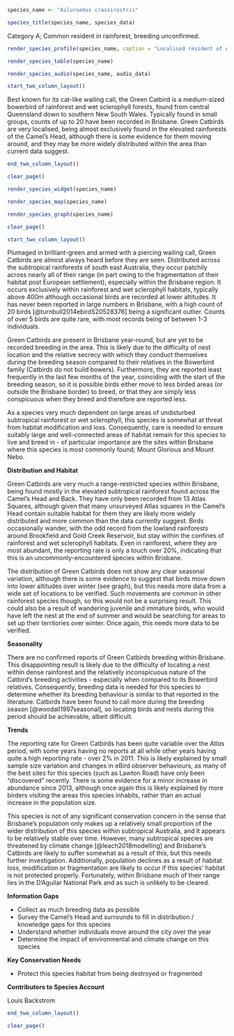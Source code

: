 ```r
species_name <- "Ailuroedus crassirostris"
```

```r
species_title(species_name, species_data)
```

Category A; Common resident in rainforest, breeding unconfirmed.

```r
render_species_profile(species_name, caption = "Localised resident of elevated rainforest. Presumably present all year-round, but no confirmed breeding records as yet. Not of conservation concern, but quite range restricted within Brisbane and relies on remnant rainforest which is partially threatened.")
```

```r
render_species_table(species_name)
```

```r
render_species_audio(species_name, audio_data)
```

```r
start_two_column_layout()
```

Best known for its cat-like wailing call, the Green Catbird is a medium-sized bowerbird of rainforest and wet sclerophyll forests, found from central Queensland down to southern New South Wales. Typically found in small groups, counts of up to 20 have been recorded in Brisbane. Green Catbirds are very localised, being almost exclusively found in the elevated rainforests of the Camel's Head, although there is some evidence for them moving around, and they may be more widely distributed within the area than current data suggest.

```r
end_two_column_layout()
```

```r
clear_page()
```

```r
render_species_widget(species_name)
```

```r
render_species_map(species_name)
```

```r
render_species_graph(species_name)
```

```r
clear_page()
```

```r
start_two_column_layout()
```

Plumaged in brilliant-green and armed with a piercing wailing call, Green Catbirds are almost always heard before they are seen. Distributed across the subtropical rainforests of south east Australia, they occur patchily across nearly all of their range (in part owing to the fragmentation of their habitat post European settlement), especially within the Brisbane region. It occurs exclusively within rainforest and wet sclerophyll habitats, typically above 400m although occasional birds are recorded at lower altitudes. It has never been reported in large numbers in Brisbane, with a high count of 20 birds [@turnbull2014ebirdS20528376] being a significant outlier. Counts of over 5 birds are quite rare, with most records being of between 1-3 individuals.

Green Catbirds are present in Brisbane year-round, but are yet to be recorded breeding in the area. This is likely due to the difficulty of nest location and the relative secrecy with which they conduct themselves during the breeding season compared to their relatives in the Bowerbird family (Catbirds do not build bowers). Furthermore, they are reported least frequently in the last few months of the year, coinciding with the start of the breeding season, so it is possible birds either move to less birded areas (or outside the Brisbane border) to breed, or that they are simply less conspicuous when they breed and therefore are reported less.

As a species very much dependent on large areas of undisturbed subtropical rainforest or wet sclerophyll, this species is somewhat at threat from habitat modification and loss. Consequently, care is needed to ensure suitably large and well-connected areas of habitat remain for this species to live and breed in - of particular importance are the sites within Brisbane where this species is most commonly found; Mount Glorious and Mount Nebo.

**Distribution and Habitat**

Green Catbirds are very much a range-restricted species within Brisbane, being found mostly in the elevated subtropical rainforest found across the Camel's Head and Back. They have only been recorded from 13 Atlas Squares, although given that many unsurveyed Atlas squares in the Camel's Head contain suitable habitat for them they are likely more widely distributed and more common than the data currently suggest. Birds occasionally wander, with the odd record from the lowland rainforests around Brookfield and Gold Creek Reservoir, but stay within the confines of rainforest and wet sclerophyll habitats. Even in rainforest, where they are most abundant, the reporting rate is only a touch over 20%, indicating that this is an uncommonly-encountered species within Brisbane.

The distribution of Green Catbirds does not show any clear seasonal variation, although there is some evidence to suggest that birds move down into lower altitudes over winter (see graph), but this needs more data from a wide set of locations to be verified. Such movements are common in other rainforest species though, so this would not be a surprising result. This could also be a result of wandering juvenile and immature birds, who would have left the nest at the end of summer and would be searching for areas to set up their territories over winter. Once again, this needs more data to be verified.

**Seasonality**

There are no confirmed reports of Green Catbirds breeding within Brisbane. This disappointing result is likely due to the difficulty of locating a nest within dense rainforest and the relatively inconspicuous nature of the Catbird's breeding activities - especially when compared to its Bowerbird relatives. Consequently, breeding data is needed for this species to determine whether its breeding behaviour is similar to that reported in the literature. Catbirds have been found to call more during the breeding season [@woodall1997seasonal], so locating birds and nests during this period should be achievable, albeit difficult.

**Trends**

The reporting rate for Green Catbirds has been quite variable over the _Atlas_ period, with some years having no reports at all while other years having quite a high reporting rate - over 2% in 2011. This is likely explained by small sample size variation and changes in eBird observer behaviours, as many of the best sites for this species (such as Lawton Road) have only been "discovered" recently. There is some evidence for a minor increase in abundance since 2013, although once again this is likely explained by more birders visiting the areas this species inhabits, rather than an actual increase in the population size.

This species is not of any significant conservation concern in the sense that Brisbane's population only makes up a relatively small proportion of the wider distribution of this species within subtropical Australia, and it appears to be relatively stable over time. However, many subtropical species are threatened by climate change [@leach2018modelling] and Brisbane's Catbirds are likely to suffer somewhat as a result of this, but this needs further investigation. Additionally, population declines as a result of habitat loss, modification or fragmentation are likely to occur if this species' habitat is not protected properly. Fortunately, within Brisbane much of their range lies in the D'Aguilar National Park and as such is unlikely to be cleared.

**Information Gaps**

- Collect as much breeding data as possible
- Survey the Camel's Head and surrounds to fill in distribution / knowledge gaps for this species
- Understand whether individuals move around the city over the year
- Determine the impact of environmental and climate change on this species

**Key Conservation Needs**

- Protect this species habitat from being destroyed or fragmented

**Contributors to Species Account**

Louis Backstrom


```r
end_two_column_layout()
```

```r
clear_page()
```
